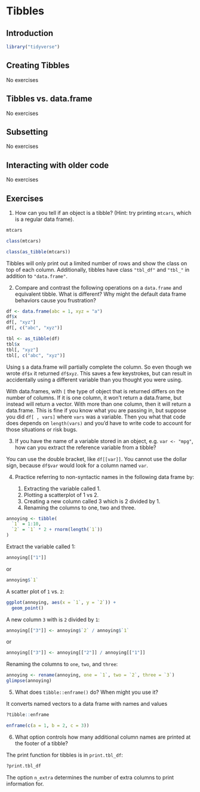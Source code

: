 # Tibbles

## Introduction

```r
library("tidyverse")
```

## Creating Tibbles

No exercises

## Tibbles vs. data.frame

No exercises

## Subsetting

No exercises

## Interacting with older code

No exercises

## Exercises

1. How can you tell if an object is a tibble? (Hint: try printing `mtcars`, which is a regular data frame).

```r
mtcars
```

```r
class(mtcars)
```

```r
class(as_tibble(mtcars))
```

Tibbles will only print out a limited number of rows and show the class on top of each column. Additionally, tibbles have class `"tbl_df"` and `"tbl_"` in addition to `"data.frame"`.

2. Compare and contrast the following operations on a `data.frame` and equivalent tibble. What is different? Why might the default data frame behaviors cause you frustration?

```r
df <- data.frame(abc = 1, xyz = "a")
df$x
df[, "xyz"]
df[, c("abc", "xyz")]
```

```r
tbl <- as_tibble(df)
tbl$x
tbl[, "xyz"]
tbl[, c("abc", "xyz")]
```

Using `$` a data.frame will partially complete the column. So even though we wrote `df$x` it returned `df$xyz`. This saves a few keystrokes, but can result in accidentally using a different variable than you thought you were using.

With data.frames, with `[` the type of object that is returned differs on the number of columns. If it is one column, it won't return a data.frame, but instead will return a vector. With more than one column, then it will return a data.frame. This is fine if you know what you are passing in, but suppose you did `df[ , vars]` where `vars` was a variable. Then you what that code does depends on `length(vars)` and you'd have to write code to account for those situations or risk bugs.

3. If you have the name of a variable stored in an object, e.g. `var <- "mpg"`, how can you extract the reference variable from a tibble?

You can use the double bracket, like `df[[var]]`. You cannot use the dollar sign, because `df$var` would look for a column named `var`. 

4. Practice referring to non-syntactic names in the following data frame by:

    1. Extracting the variable called 1.
    2. Plotting a scatterplot of 1 vs 2.
    3. Creating a new column called 3 which is 2 divided by 1.
    4. Renaming the columns to one, two and three.


```r
annoying <- tibble(
  `1` = 1:10,
  `2` = `1` * 2 + rnorm(length(`1`))
)
```

Extract the variable called 1:
```r
annoying[["1"]]
```
or
```r
annoying$`1`
```

A scatter plot of `1` vs. `2`:
```r
ggplot(annoying, aes(x = `1`, y = `2`)) +
  geom_point()
```

A new column `3` with is `2` divided by `1`:
```r
annoying[["3"]] <- annoying$`2` / annoying$`1`
```
or
```r
annoying[["3"]] <- annoying[["2"]] / annoying[["1"]]
```


Renaming the columns to `one`, `two`, and `three`:
```r
annoying <- rename(annoying, one = `1`, two = `2`, three = `3`)
glimpse(annoying)
```

5. What does `tibble::enframe()` do? When might you use it?

It converts named vectors to a data frame with names and values
```r
?tibble::enframe
```

```r
enframe(c(a = 1, b = 2, c = 3))
```


6. What option controls how many additional column names are printed at the footer of a tibble?

The print function for tibbles is in `print.tbl_df`:
```r
?print.tbl_df
```
The option `n_extra` determines the number of extra columns to print information for.


